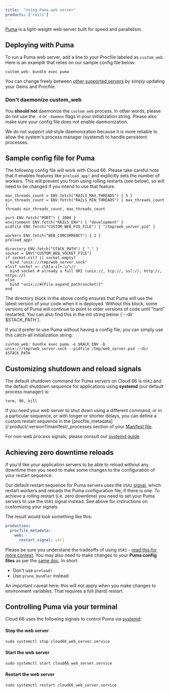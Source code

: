 ```yaml
---
title:  "Using Puma web server"
products: ['rails']
---
```


[Puma](https://puma.io/) is a light-weight web server built for speed and parallelism. 

## Deploying with Puma

To run a Puma web server, add a line to your Procfile labeled as `custom_web`. Here is an example that relies on our sample config file below:

```shell
custom_web: bundle exec puma
```

You can change freely between [other supported servers](/:product/:version?/servers/custom-web-servers) by simply updating your Gems and Procfile.

### Don't daemonize custom_web

You **should not** daemonize the `custom_web` process. In other words, please do not use the `-d` or `-daemon` flags in your initialization string. Please also make sure your config file does not enable daemonization.

We do not support old-style daemonization because it is more reliable to allow the system's process manager (systemd) to handle persistent processes.

## Sample config file for Puma

The following config file will work with Cloud 66. Please take careful note that it enables features like `preload_app!` and explicitly sets the number of workers. This will prevent you from using rolling restarts (see below), so will need to be changed if you intend to use that feature. 

```shell
max_threads_count = ENV.fetch("RAILS_MAX_THREADS") { 5 }
min_threads_count = ENV.fetch("RAILS_MIN_THREADS") { max_threads_count }
threads min_threads_count, max_threads_count

port ENV.fetch("PORT") { 3000 }
environment ENV.fetch("RAILS_ENV") { "development" }
pidfile ENV.fetch("CUSTOM_WEB_PID_FILE") { "/tmp/web_server.pid" }

workers ENV.fetch("WEB_CONCURRENCY") { 2 }
preload_app!

directory ENV.fetch("STACK_PATH") { "." }
socket = ENV["CUSTOM_WEB_SOCKET_FILE"]
if socket.nil? || socket.empty?
  bind "unix:///tmp/web_server.sock"
elsif socket =~ /\A[a-z]+:\/\//
  bind socket # already a full URI (unix://, tcp://, ssl://, http://, https://)
else
  bind "unix://#{File.expand_path(socket)}"
end
```

<Callout type="info" title="What does the directory block do?">
The directory block in the above config ensures that Puma will use the latest version of your code when it is deployed. Without this block, some versions of Puma will continue to point to older versions of code until "hard" restarted. You can also find this in the init string below (`--dir $STACK_PATH`).
</Callout>

If you'd prefer to use Puma without having a config file, you can simply use this catch-all initialization string:

```shell
custom_web: bundle exec puma -e $RACK_ENV -b unix:///tmp/web_server.sock --pidfile /tmp/web_server.pid --dir $STACK_PATH
```

## Customizing shutdown and reload signals

The default shutdown command for Puma servers on Cloud 66 is `USR2` and the default shutdown sequence for applications using **systemd** (our default process manager) is:

```terminal
term, 90, kill
```

If you need your web server to shut down using a different command, or in a particular sequence, or with longer or shorter delays, you can define a custom restart sequence in the [procfile_metadata](/:product/:version?/manifest/_processes section of your [Manifest file](/:product/:version?/manifest/what-is-a-manifest-file).

For non-web process signals, please consult our [systemd guide](/:product/:version?/servers/systemd#process-signals).

## Achieving zero downtime reloads

If you'd like your application servers to be able to reload without any downtime then you need to make some changes to the configuration of your restart sequence.

Our default restart sequence for Puma servers uses the `USR2` [signal](https://github.com/puma/puma/blob/master/docs/signals.md#puma-signals), which restart workers and reloads the Puma configuration file, if there is one. To achieve a rolling restart (i.e. zero downtime) you need to set your Puma servers to use the `USR1` signal instead. See above for instructions on customizing your signals. 

The result would look something like this:

```yaml
production:
  procfile_metadata:
    web:
      restart_signal: usr1
```

Please be sure you understand the tradeoffs of using `USR1` - [read this for more context](https://github.com/puma/puma/blob/master/docs/deployment.md#restarting). You may also need to make changes to your **Puma config files** as per the [same doc](https://github.com/puma/puma/blob/master/docs/deployment.md#restarting). In short:

- Don't use `preload!`
- Use `prune_bundler` instead

<Callout type="info" title="Does not apply to env_vars">
An important caveat here: this will not apply when you make changes to environment variables. That requires a full (hard) restart.
</Callout>

## Controlling Puma via your terminal

Cloud 66 uses the following signals to control Puma via [systemd](/:product/:version?/servers/systemd):

#### Stop the web server
```shell
sudo systemctl stop cloud66_web_server.service
```

#### Start the web server

```shell
sudo systemctl start cloud66_web_server.service
```

#### Restart the web server

```shell
sudo systemctl restart cloud66_web_server.service
```

